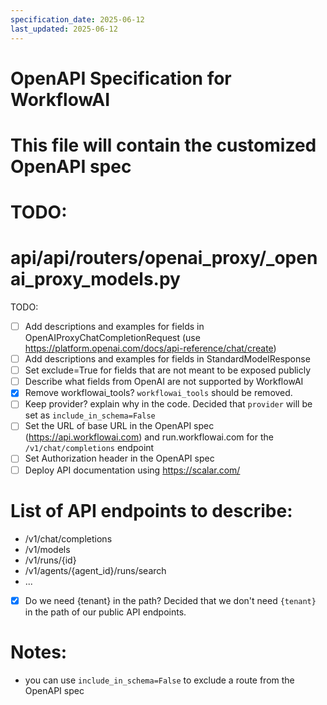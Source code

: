 ```yaml
---
specification_date: 2025-06-12
last_updated: 2025-06-12
---
```


# OpenAPI Specification for WorkflowAI
# This file will contain the customized OpenAPI spec 

# TODO: 
# api/api/routers/openai_proxy/_openai_proxy_models.py

TODO:
- [ ] Add descriptions and examples for fields in OpenAIProxyChatCompletionRequest (use https://platform.openai.com/docs/api-reference/chat/create)
- [ ] Add descriptions and examples for fields in StandardModelResponse
- [ ] Set exclude=True for fields that are not meant to be exposed publicly
- [ ] Describe what fields from OpenAI are not supported by WorkflowAI
- [x] Remove workflowai_tools? `workflowai_tools` should be removed.
- [ ] Keep provider? explain why in the code. Decided that `provider` will be set as `include_in_schema=False`
- [ ] Set the URL of base URL in the OpenAPI spec (https://api.workflowai.com) and run.workflowai.com for the `/v1/chat/completions` endpoint
- [ ] Set Authorization header in the OpenAPI spec
- [ ] Deploy API documentation using https://scalar.com/

# List of API endpoints to describe:
- /v1/chat/completions
- /v1/models
- /v1/runs/{id}
- /v1/agents/{agent_id}/runs/search
- ... 
- [x] Do we need {tenant} in the path? Decided that we don't need `{tenant}` in the path of our public API endpoints.

# Notes:

- you can use `include_in_schema=False` to exclude a route from the OpenAPI spec
